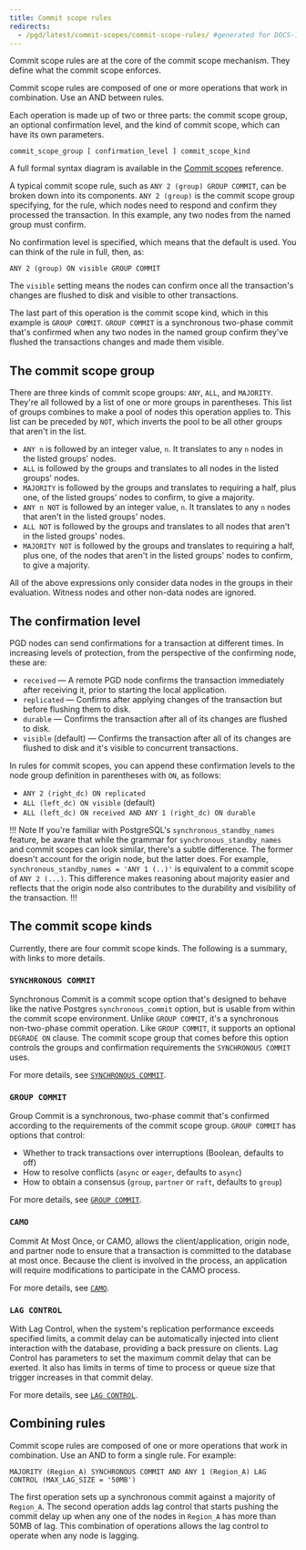 ```yaml
---
title: Commit scope rules
redirects:
  - /pgd/latest/commit-scopes/commit-scope-rules/ #generated for DOCS-1247-PGD-6.0-Docs
---
```


Commit scope rules are at the core of the commit scope mechanism. They define what the commit scope enforces. 

Commit scope rules are composed of one or more operations that work in combination. Use an AND between rules.

Each operation is made up of two or three parts: the commit scope group, an optional confirmation level, and the kind of commit scope, which can have its own parameters.

```
commit_scope_group [ confirmation_level ] commit_scope_kind
```

A full formal syntax diagram is available in the [Commit scopes](/pgd/latest/reference/tables-views-functions/commit-scopes/#commit-scope-syntax) reference.

A typical commit scope rule, such as `ANY 2 (group) GROUP COMMIT`, can be broken down into its components. `ANY 2 (group)` is the commit scope group specifying, for the rule, which nodes need to respond and confirm they processed the transaction. In this example, any two nodes from the named group must confirm.

No confirmation level is specified, which means that the default is used. You can think of the rule in full, then, as:

```
ANY 2 (group) ON visible GROUP COMMIT
```

The `visible` setting means the nodes can confirm once all the transaction's changes are flushed to disk and visible to other transactions.

The last part of this operation is the commit scope kind, which in this example is `GROUP COMMIT`. `GROUP COMMIT` is a synchronous two-phase commit that's confirmed when any two nodes in the named group confirm they've flushed the transactions changes and made them visible.

## The commit scope group

There are three kinds of commit scope groups: `ANY`, `ALL`, and `MAJORITY`. They're all followed by a list of one or more groups in parentheses. This list of groups combines to make a pool of nodes this operation applies to. This list can be preceded by `NOT`, which inverts the pool to be all other groups that aren't in the list. 

- `ANY n` is followed by an integer value, `n`. It translates to any `n` nodes in the listed groups' nodes.
- `ALL` is followed by the groups and translates to all nodes in the listed groups' nodes.
- `MAJORITY` is followed by the groups and translates to requiring a half, plus one, of the listed groups' nodes to confirm, to give a majority.
- `ANY n NOT` is followed by an integer value, `n`. It translates to any `n` nodes that aren't in the listed groups' nodes.
- `ALL NOT` is followed by the groups and translates to all nodes that aren't in the listed groups' nodes.
- `MAJORITY NOT` is followed by the groups and translates to requiring a half, plus one, of the nodes that aren't in the listed groups' nodes to confirm, to give a majority.

All of the above expressions only consider data nodes in the groups in their evaluation. Witness nodes and other non-data nodes are ignored.

## The confirmation level

PGD nodes can send confirmations for a transaction at different times. In increasing levels of protection, from the perspective of the confirming node, these are:

- `received` &mdash; A remote PGD node confirms the transaction immediately after receiving it, prior to starting the local application.
- `replicated` &mdash; Confirms after applying changes of the transaction but before flushing them to disk.
- `durable` &mdash; Confirms the transaction after all of its changes are flushed to disk.
- `visible` (default) &mdash; Confirms the transaction after all of its changes are flushed to disk and it's visible to concurrent transactions.

In rules for commit scopes, you can append these confirmation levels to the node group definition in parentheses with `ON`, as follows:

- `ANY 2 (right_dc) ON replicated`
- `ALL (left_dc) ON visible` (default)
- `ALL (left_dc) ON received AND ANY 1 (right_dc) ON durable`

!!! Note
If you're familiar with PostgreSQL's `synchronous_standby_names` feature, be aware that while the grammar for `synchronous_standby_names` and commit scopes can look similar, there's a subtle difference. The former doesn't account for the origin node, but the latter does. For example, `synchronous_standby_names = 'ANY 1 (..)'` is equivalent to a commit scope of `ANY 2 (...)`. This difference makes reasoning about majority easier and reflects that the origin node also contributes to the durability and visibility of the transaction.
!!!

## The commit scope kinds

Currently, there are four commit scope kinds. The following is a summary, with links to more details.

### `SYNCHRONOUS COMMIT`

Synchronous Commit is a commit scope option that's designed to behave like the native Postgres `synchronous_commit` option, but is usable from within the commit scope environment. Unlike `GROUP COMMIT`, it's a synchronous non-two-phase commit operation. Like `GROUP COMMIT`, it supports an optional `DEGRADE ON` clause. The commit scope group that comes before this option controls the groups and confirmation requirements the `SYNCHRONOUS COMMIT` uses.

For more details, see [`SYNCHRONOUS COMMIT`](synchronous_commit).

### `GROUP COMMIT`

Group Commit is a synchronous, two-phase commit that's confirmed according to the requirements of the commit scope group. `GROUP COMMIT` has options that control:

- Whether to track transactions over interruptions (Boolean, defaults to off) 
- How to resolve conflicts (`async` or `eager`, defaults to `async`)
- How to obtain a consensus (`group`, `partner` or `raft`, defaults to `group`)

For more details, see [`GROUP COMMIT`](group-commit).

### `CAMO`

Commit At Most Once, or CAMO, allows the client/application, origin node, and partner node to ensure that a transaction is committed to the database at most once. Because the client is involved in the process, an application will require modifications to participate in the CAMO process. 

For more details, see [`CAMO`](camo).

### `LAG CONTROL`

With Lag Control, when the system's replication performance exceeds specified limits, a commit delay can be automatically injected into client interaction with the database, providing a back pressure on clients. Lag Control has parameters to set the maximum commit delay that can be exerted. It also has limits in terms of time to process or queue size that trigger increases in that commit delay.

For more details, see [`LAG CONTROL`](lag-control).

## Combining rules

Commit scope rules are composed of one or more operations that work in combination. Use an AND to form a single rule. For example:

```
MAJORITY (Region_A) SYNCHRONOUS COMMIT AND ANY 1 (Region_A) LAG CONTROL (MAX_LAG_SIZE = '50MB')
```

The first operation sets up a synchronous commit against a majority of `Region_A`. The second operation adds lag control that starts pushing the commit delay up when any one of the nodes in `Region_A` has more than 50MB of lag. This combination of operations allows the lag control to operate when any node is lagging.
